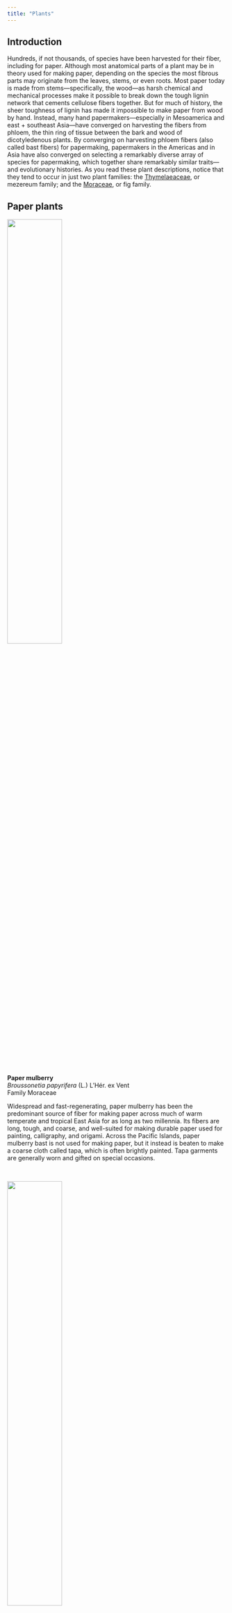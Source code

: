 ---
title: "Plants"
---

## Introduction

Hundreds, if not thousands, of species have been harvested for their fiber, including for paper. Although most anatomical parts of a plant may be in theory used for making paper, depending on the species the most fibrous parts may originate from the leaves, stems, or even roots.  Most paper today is made from stems---specifically, the wood---as harsh chemical and mechanical processes make it possible to break down the tough lignin network that cements cellulose fibers together.  But for much of history, the sheer toughness of lignin has made it impossible to make paper from wood by hand.  Instead, many hand papermakers---especially in Mesoamerica and east + southeast Asia—have converged on harvesting the fibers from phloem, the thin ring of tissue between the bark and wood of dicotyledenous plants.  By converging on harvesting phloem fibers (also called bast fibers) for papermaking, papermakers in the Americas and in Asia have also converged on selecting a remarkably diverse array of species for papermaking, which together share remarkably similar traits—and evolutionary histories.  As you read these plant descriptions, notice that they tend to occur in just two plant families: the [Thymelaeaceae](https://en.wikipedia.org/wiki/Thymelaeaceae/), or mezereum family; and the [Moraceae](https://en.wikipedia.org/wiki/Moraceae), or fig family.


## Paper plants

<div class="row">
  <div class="column">
  <img src="images/Broussonetia_papyrifera.JPG" style="width:50%; margin-right: 10px" align="left">
  </div>
  <div class="column">
**Paper mulberry**    
*Broussonetia papyrifera* (L.) L'Hér. ex Vent  
Family Moraceae

Widespread and fast-regenerating, paper mulberry has been the predominant source of fiber for making paper across much of warm temperate and tropical East Asia for as long as two millennia.  Its fibers are long, tough, and coarse, and well-suited for making durable paper used for painting, calligraphy, and origami.  Across the Pacific Islands, paper mulberry bast is not used for making paper, but it instead is beaten to make a coarse cloth called tapa, which is often brightly painted.  Tapa garments are generally worn and gifted on special occasions.
  </div>
</div>

<br>

<div class="row">
  <div class="column">
  <img src="images/Daphne_bholua.JPG" style="width:50%; margin-right: 10px" align="left">
  </div>
  <div class="column">
**Kalo lokta**  
*Daphne bholua* Buch.-Ham. ex D.Don  
Family Thymelaeaceae

Kalo lokta is the main source of bast fiber used for making paper (also called lokta) in Nepal and Bhutan.  Like other members of the Thymelaeaceae, the lokta bush has long bast fibers and insecticidal sap, which confer remarkable durability to lokta paper: some documents printed on lokta date from the first millennium CE.  Lokta paper is still used today for official documents in Nepal’s government, and to make souvenir prints and paintings for sale to tourists in Kathmandu.
  </div>
</div>

<br>

<div class="row">
  <div class="column">
  <img src="images/Daphne_papyracea.JPG" style="width:50%; margin-right: 10px" align="left">
  </div>
  <div class="column">
**Seto lokta**  
*Daphne papyracea* Wall. ex G.Don  
Family Thymelaeaceae

Seto lokta is one of three main species in the family Thymelaeaceae used to make paper by hand in Nepal and Bhutan.  It grows in shaded forests across Kashmir, the Himalaya, and southern China at elevations between 1500 and 2100 meters above sea level.
  </div>
</div>

<br>

<div class="row">
  <div class="column">
  <img src="images/Edgeworthia_gardneri.JPG" style="width:50%; margin-right: 10px" align="left">
  </div>
  <div class="column">
**Argeli**  
*Edgeworthia gardneri* Meisn.  
Family Thymelaeaceae

Argeli is a tall (up to 4 m) spreading bush native to the moist, mid-elevation (2400-3500 m a.s.l.) foothills of Sikkim, Bhutan, eastern Nepal, and southern China. Like its relative mitsumata (*Edgeworthia tomentosa*), argeli fibers are relatively short and very soft, and paper made from both species are prized in Japan for their delicate, gossamer-like qualities.  However, Nepalis consider argeli paper inferior, since argeli fibers are shorter and weaker than lokta fibers.  Despite this, due to overharvesting of lokta bushes, argeli fibers are becoming more frequently used in Nepalese hand papermaking industries today.
  </div>
</div>

<br>

<div class="row">
  <div class="column">
  <img src="images/Morus_alba.JPG" style="width:50%; margin-right: 10px" align="left">
  </div>
  <div class="column">
**White mulberry**    
*Morus alba* L.  
Family Moraceae  

White mulberry has been cultivated in China for over four millennia.  Its chief use is as a food source for raising silkworms, which voraciously eat its glossy, lobed leaves.  But people have long consumed white mulberry too: its sweet fruits may be made into wine, and its leaves can be steeped to make tea.  Leaf and root extracts have been used medicinally, and metabolites in their tissues have antimicrobial and antihyperglycemic properties.  Although its inner bark fibers have been [used to make paper money in Ming dynasty China](files/Cartwright et al. 2014.pdf), it is rarely used in hand papermaking today.  Those that wish to revive this tradition in the eastern USA can easily do so, as white mulberry has become a ubiquitous and troublesome invasive species there.
  </div>
</div>

<br>

<div class="row">
  <div class="column">
  <img src="images/Rhamnoneuron_balansae_flowers.jpg" style="width:50%; margin-right: 10px" align="left">
  </div>
  <div class="column">
**Dó**    
*Rhamnoneuron balansae* (Drake) Gilg  
Family Thymelaeaceae  

For over eight centuries, artisans in northern Vietnam relied on fibers harvested from the bast of dó, a small (2 - 4 m tall) tree native to the hilly Hong River watershed to make their paper. Historically, dó was used for calligraphy, packaging fireworks, and ornate Đông Hồ paintings.  However, mechanization of papermaking from timber pulp in Hòa Bính Province has driven this once-flourishing tradition almost to extinction.  Today, dó paper is made in only two villages on the outskirts of Hanoi, and its expense precludes many of its former uses.  Despite its uncertain future, dó paper has achieved a cult following among origami artists around the world, who prize its soft yet exceptionally strong fibers for folding complex designs.
  </div>
</div>

<br>

<div class="row">
  <div class="column">
  <img src="images/Wikstroemia_indica.JPG" style="width:50%; margin-right: 10px" align="left">
  </div>
  <div class="column">
**Dó liệt**    
*Wikstroemia indica* (L.) C.A.Mey.  
Family Thymelaeaceae  

Those familiar with traditional Chinese medicine might recognize dó liệt, which is extensively used to treat a variety of ailments, including fevers, coughs, and intestinal worms.  But in Quỳnh Lưu, Vietnam, harvesters strip bark from dó liệt bushes to sell to just three families of artisans who live in Nghi Phong, just outside the city of Vinh.  These artisans then cook and beat the dó liệt bark to make a thin, translucent paper.  This paper is then sold to fishermen in Vinh, who use it as a packaging material to keep fish fresh and intact.
  </div>
</div>